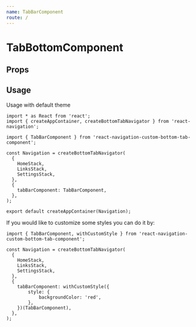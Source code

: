 ```yaml
---
name: TabBarComponent
route: /
---
```



# TabBottomComponent

## Props

<PropsTable of={TabBarComponent} />

## Usage

Usage with default theme

```
import * as React from 'react';
import { createAppContainer, createBottomTabNavigator } from 'react-navigation';

import { TabBarComponent } from 'react-navigation-custom-bottom-tab-component';

const Navigation = createBottomTabNavigator(
  {
    HomeStack,
    LinksStack,
    SettingsStack,
  },
  {
    tabBarComponent: TabBarComponent,
  },
);

export default createAppContainer(Navigation);

```

If you would like to customize some styles you can do it by:

```
import { TabBarComponent, withCustomStyle } from 'react-navigation-custom-bottom-tab-component';

const Navigation = createBottomTabNavigator(
  {
    HomeStack,
    LinksStack,
    SettingsStack,
  },
  {
    tabBarComponent: withCustomStyle({
        style: {
            backgroundColor: 'red',
        },
    })(TabBarComponent),
  },
);
```
